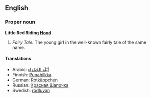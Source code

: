 ==English==
===Proper noun===
'''Little Red Riding [[Hood]]'''
# ''Fairy Tale.'' The young girl in the well-known fairly tale of the same name.

====Translations====
*Arabic: [[لَيْلَة الحَمْرَاء]]
*Finnish: [[Punahilkka]]
*German: [[Rotkäppchen]]
*Russian: [[Красная Шапочка]]
*Swedish: [[rödluvan]]
